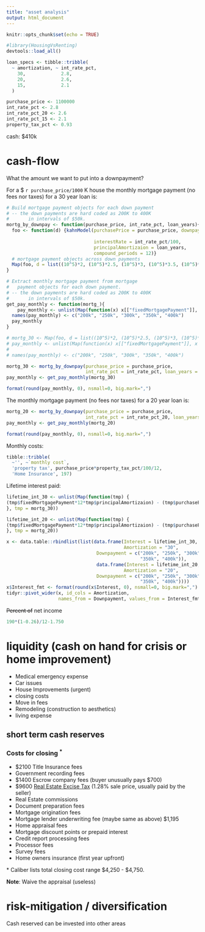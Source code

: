 ```yaml
---
title: "asset analysis"
output: html_document
---
```


```r
knitr::opts_chunk$set(echo = TRUE)

#library(HousingVsRenting)
devtools::load_all()

loan_specs <- tibble::tribble(
  ~ amortization, ~ int_rate_pct,
    30,             2.8,
    20,             2.6,
    15,             2.1
  )

purchase_price <- 1100000
int_rate_pct <- 2.8
int_rate_pct_20 <- 2.6
int_rate_pct_15 <- 2.1
property_tax_pct <- 0.93
```

cash: $410k


# cash-flow

What the amount we want to put into a downpayment?

For a $ `r purchase_price/1000` K house the monthly mortgage payment (no fees nor taxes) for a 30 year loan is: 
```r

# Build mortgage payment objects for each down payment
# -- the down payments are hard coded as 200K to 400K
#       in intervals of $50k.
mortg_by_downpay <- function(purchase_price, int_rate_pct, loan_years){
  foo <- function(d) {kahnModel(purchasePrice = purchase_price, downpayment = d,
                                
                                interestRate = int_rate_pct/100, 
                                principalAmortizaion = loan_years,
                                compound_periods = 12)}
  # mortgage payment objects across down payments
  Map(foo, d = list((10^5)*2, (10^5)*2.5, (10^5)*3, (10^5)*3.5, (10^5)*4))
}

# Extract monthly mortgage payment from mortgage 
#   payment objects for each down payment.
# -- the down payments are hard coded as 200K to 400K
#       in intervals of $50k.
get_pay_monthly <- function(mortg_){
    pay_monthly <- unlist(Map(function(x) x[["fixedMortgagePayment"]], x = mortg_))
  names(pay_monthly) <- c("200k", "250k", "300k", "350k", "400k")
  pay_monthly
}

# mortg_30 <- Map(foo, d = list((10^5)*2, (10^5)*2.5, (10^5)*3, (10^5)*3.5, (10^5)*4)) 
# pay_monthly <- unlist(Map(function(x) x[["fixedMortgagePayment"]], x = mortg_30))
# 
# names(pay_monthly) <- c("200k", "250k", "300k", "350k", "400k")

mortg_30 <- mortg_by_downpay(purchase_price = purchase_price, 
                             int_rate_pct = int_rate_pct, loan_years = 30)
pay_monthly <- get_pay_monthly(mortg_30)

format(round(pay_monthly, 0), nsmall=0, big.mark=",") 

```

The monthly mortgage payment (no fees nor taxes) for a 20 year loan is: 
```r

mortg_20 <- mortg_by_downpay(purchase_price = purchase_price, 
                             int_rate_pct = int_rate_pct_20, loan_years = 20)
pay_monthly <- get_pay_monthly(mortg_20)

format(round(pay_monthly, 0), nsmall=0, big.mark=",") 

```
Monthly costs:
```r

tibble::tribble(
  ~'', ~`monthly cost`,
  'property tax', purchase_price*property_tax_pct/100/12,
  'Home Insurance', 197)

```

Lifetime interest paid:
```r

lifetime_int_30 <- unlist(Map(function(tmp) {
(tmp$fixedMortgagePayment*12*tmp$principalAmortizaion) - (tmp$purchasePrice - tmp$downpayment)   
}, tmp = mortg_30))

lifetime_int_20 <- unlist(Map(function(tmp) {
(tmp$fixedMortgagePayment*12*tmp$principalAmortizaion) - (tmp$purchasePrice - tmp$downpayment)   
}, tmp = mortg_20))

x <- data.table::rbindlist(list(data.frame(Interest = lifetime_int_30,
                                           Amortization = "30",
                                 Downpayment = c("200k", "250k", "300k", 
                                                 "350k", "400k")),
                                 data.frame(Interest = lifetime_int_20,
                                           Amortization = "20", 
                                 Downpayment = c("200k", "250k", "300k", 
                                                 "350k", "400k"))))
x$Interest_fmt <- format(round(x$Interest, 0), nsmall=0, big.mark=",") 
tidyr::pivot_wider(x, id_cols = Amortization, 
                   names_from = Downpayment, values_from = Interest_fmt)

```

~~Percent of~~ net income
```r
190*(1-0.26)/12-1.750
```

# liquidity (cash on hand for crisis or home improvement)

- Medical emergency expense
- Car issues
- House Improvements (urgent)
- closing costs
- Move in fees
- Remodeling (construction to aesthetics)
- living expense

## short term cash reserves


### Costs for closing <sup>\*</sup>
- $2100 Title Insurance fees
- Government recording fees
- \$1400 Escrow company fees (buyer unusually pays \$700)
- $9600 [Real Estate Excise Tax](https://dor.wa.gov/taxes-rates/other-taxes/real-estate-excise-tax) (1.28%  sale price, usually paid by the seller)
- Real Estate commissions
- Document preparation fees
- Mortgage origination fees
- Mortgage lender underwriting fee (maybe same as above) \$1,195
- Home appraisal fees
- Mortgage discount points or prepaid interest
- Credit report processing fees
- Processor fees
- Survey fees
- Home owners insurance (first year upfront)

\* Caliber lists total closing cost range \$4,250 - \$4,750.

**Note**: Waive the appraisal (useless)

# risk-mitigation / diversification

Cash reserved can be invested into other areas
